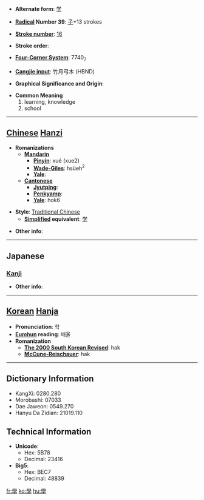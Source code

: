 * '''Alternate form''': [[学]]

* '''[[Wiktionary:Chinese radical index| Radical]] Number 39''': [[Wiktionary:Chinese radical index 子|子]]+13 strokes

* '''[[Wiktionary:Chinese total strokes index|Stroke number]]''': [[Wiktionary:Chinese total strokes index 16|16]]

* '''Stroke order''': 

* '''[[Wiktionary:Chinese four corner index|Four-Corner System]]''': 7740<sub>7</sub>

* '''[[Wiktionary:Chinese Cangjie index|Cangjie input]]''': 竹月弓木 (HBND)

* '''Graphical Significance and Origin''': 

* '''Common Meaning'''
*#learning, knowledge
*# school


----

== [[Chinese]] [[Hanzi]] ==

* '''Romanizations'''
** '''[[Mandarin]]'''
*** '''[[Pinyin]]''': xué (xue2)
*** '''[[Wade-Giles]]''': hsüeh<sup>2</sup>
*** '''[[Yale]]''': 
** '''[[Cantonese]]'''
*** '''[[Jyutping]]''':
*** '''[[Penkyamp]]''': 
*** '''[[Yale]]''': hok6

* '''Style''': [[Traditional Chinese]] 
** '''[[Simplified Chinese|Simplified]] equivalent''': [[学]]

* '''Other info''': 

----

==Japanese==
===[[Kanji]]===
{{kanji|on readings=[[がく]] (gaku)|kun readings=[[まなぶ]] (manabu)}}

* '''Other info''':  

----

== [[Korean]] [[Hanja]] ==

* '''Pronunciation''': 학
* '''[[Eumhun]] reading''': 배울
* '''Romanization'''
** '''[[The 2000 South Korean Revised Romanization|The 2000 South Korean Revised]]''': hak
** '''[[McCune-Reischauer]]''': hak

----

== Dictionary Information ==

* KangXi: 0280.280
* Morobashi: 07033
* Dae Jaweon: 0549.270
* Hanyu Da Zidian: 21019.110

== Technical Information ==

* '''Unicode''':
** Hex: 5B78
** Decimal: 23416
* '''Big5''':
** Hex: BEC7
** Decimal: 48839

[[fr:學]]
[[ko:學]]
[[hu:學]]